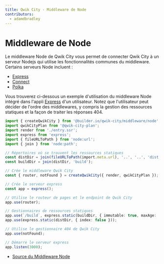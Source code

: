 ```yaml
---
title: Qwik City - Middleware de Node
contributors:
  - adamdbradley
---
```


# Middleware de Node

Le middleware Node de Qwik City vous permet de connecter Qwik City à un serveur Nodejs qui utilise les fonctionnalités communes du middleware. Certains serveurs Node incluent :

- [Express](https://expressjs.com/)
- [Connect](https://www.npmjs.com/package/connect)
- [Polka](https://www.npmjs.com/package/polka)

Vous trouverez ci-dessous un exemple d'utilisation du middleware Node intégré dans l'appli [Express](https://expressjs.com/) d'un utilisateur. Notez que l'utilisateur peut décider de l'ordre des middlewares, y compris la gestion des ressources statiques et la façon de traiter les réponses 404.

```typescript
import { createQwikCity } from '@builder.io/qwik-city/middleware/node';
import qwikCityPlan from '@qwik-city-plan';
import render from './entry.ssr';
import express from 'express';
import { fileURLToPath } from 'node:url';
import { join } from 'node:path';

// Répertoires où se trouvent les ressources statiques
const distDir = join(fileURLToPath(import.meta.url), '..', '..', 'dist');
const buildDir = join(distDir, 'build');

// Crée le middleware Qwik City
const { router, notFound } = createQwikCity({ render, qwikCityPlan });

// Crée le serveur express
const app = express();

// Utilise le routeur de pages et le endpoint de Qwik City
app.use(router);

// Gestionnaires de ressources statiques
app.use(`/build`, express.static(buildDir, { immutable: true, maxAge: '1y', index: false }));
app.use(express.static(distDir, { index: false }));

// Utilise le gestionnaire 404 de Qwik City
app.use(notFound);

// Démarre le serveur express
app.listen(3000);
```

- [Source du Middleware Node](https://github.com/BuilderIO/qwik/tree/main/packages/qwik-city/middleware/node/index.ts)
